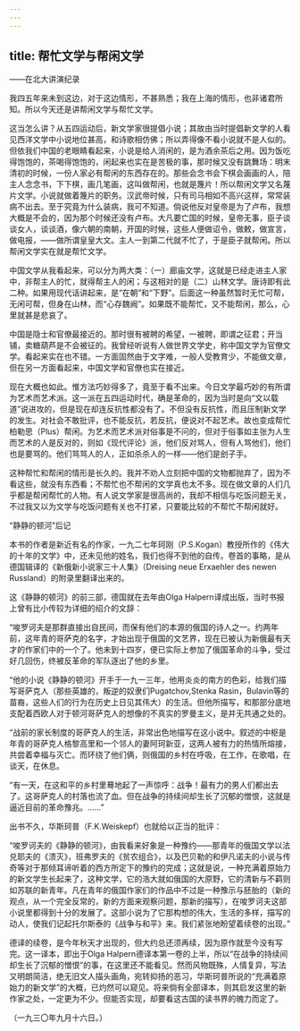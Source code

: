 ```yaml
---
---
---
```

title: 帮忙文学与帮闲文学
---



——在北大讲演纪录

我四五年来未到这边，对于这边情形，不甚熟悉；我在上海的情形，也非诸君所知。所以今天还是讲帮闲文学与帮忙文学。

这当怎么讲？从五四运动后，新文学家很提倡小说；其故由当时提倡新文学的人看见西洋文学中小说地位甚高，和诗歌相仿佛；所以弄得像不看小说就不是人似的。但依我们中国的老眼睛看起来，小说是给人消闲的，是为酒余茶后之用。因为饭吃得饱饱的，茶喝得饱饱的，闲起来也实在是苦极的事，那时候又没有跳舞场：明末清初的时候，一份人家必有帮闲的东西存在的。那些会念书会下棋会画画的人，陪主人念念书，下下棋，画几笔画，这叫做帮闲，也就是篾片！所以帮闲文学又名蔑片文学。小说就做着篾片的职务。汉武帝时候，只有司马相如不高兴这样，常常装病不出去。至于究竟为什么装病，我可不知道。倘说他反对皇帝是为了卢布，我想大概是不会的，因为那个时候还没有卢布。大凡要亡国的时候，皇帝无事，臣子谈谈女人，谈谈酒，像六朝的南朝，开国的时候，这些人便做诏令，做敕，做宣言，做电报，——做所谓皇皇大文。主人一到第二代就不忙了，于是臣子就帮闲。所以帮闲文学实在就是帮忙文学。

中国文学从我看起来，可以分为两大类：（一）廊庙文学，这就是已经走进主人家中，非帮主人的忙，就得帮主人的闲；与这相对的是（二）山林文学。唐诗即有此二种。如果用现代话讲起来，是“在朝”和“下野”。后面这一种虽然暂时无忙可帮，无闲可帮，但身在山林，而“心存魏阙”。如果既不能帮忙，又不能帮闲，那么，心里就甚是悲哀了。

中国是隐士和官僚最接近的。那时很有被聘的希望，一被聘，即谓之征君；开当铺，卖糖葫芦是不会被征的。我曾经听说有人做世界文学史，称中国文学为官僚文学。看起来实在也不错。一方面固然由于文字难，一般人受教育少，不能做文章，但在另一方面看起来，中国文学和官僚也实在接近。

现在大概也如此。惟方法巧妙得多了，竟至于看不出来。今日文学最巧妙的有所谓为艺术而艺术派。这一派在五四运动时代，确是革命的，因为当时是向“文以载道”说进攻的，但是现在却连反抗性都没有了。不但没有反抗性，而且压制新文学的发生。对社会不敢批评，也不能反抗，若反抗，便说对不起艺术。故也变成帮忙柏勒思（Plus）帮闲。为艺术而艺术派对俗事是不问的，但对于俗事如主张为人生而艺术的人是反对的，则如《现代评论》派，他们反对骂人，但有人骂他们，他们也是要骂的。他们骂骂人的人，正如杀杀人的一样——他们是刽子手。

这种帮忙和帮闲的情形是长久的。我并不劝人立刻把中国的文物都抛弃了，因为不看这些，就没有东西看；不帮忙也不帮闲的文学真也太不多。现在做文章的人们几乎都是帮闲帮忙的人物。有人说文学家是很高尚的，我却不相信与吃饭问题无关，不过我又以为文学与吃饭问题有关也不打紧，只要能比较的不帮忙不帮闲就好。

“静静的顿河”后记

本书的作者是新近有名的作家，一九二七年珂刚（P.S.Kogan）教授所作的《伟大的十年的文学》中，还未见他的姓名，我们也得不到他的自传。卷首的事略，是从德国辑译的《新俄新小说家三十人集》（Dreising neue Erxaehler des newen Russland）的附录里翻译出来的。

这《静静的顿河》的前三部，德国就在去年由Olga Halpern译成出版，当时书报上曾有比小传较为详细的绍介的文辞：

“唆罗诃夫是那群直接出自民间，而保有他们的本源的俄国的诗人之一。约两年前，这年青的哥萨克的名字，才始出现于俄国的文艺界，现在已被认为新俄最有天才的作家们中的一个了。他未到十四岁，便已实际上参加了俄国革命的斗争，受过好几回伤，终被反革命的军队逐出了他的乡里。

“他的小说《静静的顿河》开手于一九一三年，他用炎炎的南方的色彩，给我们描写哥萨克人（那些英雄的，叛逆的奴隶们Pugatchov,Stenka Rasin，Bulavin等的苗裔，这些人们的行为在历史上日见其伟大）的生活。但他所描写，和那部分底地支配着西欧人对于顿河哥萨克人的想像的不真实的罗曼主义，是并无共通之处的。

“战前的家长制度的哥萨克人的生活，非常出色地描写在这小说中。叙述的中枢是年青的哥萨克人格黎高里和一个邻人的妻阿珂新亚，这两人被有力的热情所熔接，共尝着幸福与灭亡。而环绕了他们俩，则俄国的乡村在呼吸，在工作，在歌唱，在谈天，在休息。

“有一天，在这和平的乡村里蓦地起了一声惊呼：战争！最有力的男人们都出去了。这哥萨克人的村落也流了血。但在战争的持续间却生长了沉郁的憎恨，这就是逼近目前的革命豫兆。……”

出书不久，华斯珂普（F.K.Weiskepf）也就给以正当的批评：

“唆罗诃夫的《静静的顿河》，由我看来好象是一种豫约——那青年的俄国文学以法兑耶夫的《溃灭》，班弗罗夫的《贫农组合》，以及巴贝勒的和伊凡诺夫的小说与传奇等对于那倾耳谛听着的西方所定下的豫约的完成；这就是说，一种充满着原始力的新文学生长起来了，这种文学，它的浩大就如俄国的大原野，它的清新与不羁则如苏联的新青年。凡在青年的俄国作家们的作品中不过是一种豫示与胚胎的（新的观点，从一个完全反常的，新的方面来观察问题，那新的描写），在唆罗诃夫这部小说里都得到十分的发展了。这部小说为了它那构想的伟大，生活的多样，描写的动人，使我们记起托尔斯泰的《战争与和平》来。我们紧张地盼望着续卷的出现。”

德译的续卷，是今年秋天才出现的，但大约总还须再续，因为原作就至今没有写完。这一译本，即出于Olga Halpern德译本第一卷的上半，所以“在战争的持续间却生长了沉郁的憎恨”的事，在这里还不能看见。然而风物既殊，人情复异，写法又明朗简洁，绝无旧文人描头画角，宛转抑扬的恶习，华斯珂普所说的“充满着原始力的新文学”的大概，已灼然可以窥见。将来倘有全部译本，则其启发这里的新作家之处，一定更为不少。但能否实现，却要看这古国的读书界的魄力而定了。

（一九三〇年九月十六日。）